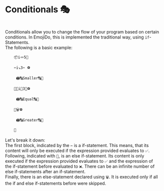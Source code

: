 
# Conditionals 🎭
<br/>
Conditionals allow you to change the flow of your program based on certain conditions. In EmojiDo, this is implemented the traditional way, using <Code inline={true}>if</Code>-Statements.
<br/>
The following is a basic example:
<br/>
<Code toCopy={"📦i🪢5🚀✂️i↘️3✂️ ⚽\n   🖨️🔠Smaller🔠🚀\n🥅📐i🔗3📐⚽\n    🖨️🔠Equal🔠🚀\n🥅🗑️⚽\n    🖨️🔠Greater🔠🚀\n🥅"}>
    📦i🪢5🚀<br/>
    ✂️i↘️3✂️ ⚽<br/>
    &ensp;🖨️🔠Smaller🔠🚀<br/>
    🥅📐i🔗3📐⚽<br/>
    &ensp;🖨️🔠Equal🔠🚀<br/>
    🥅🗑️⚽<br/>
    &ensp;🖨️🔠Greater🔠🚀<br/>
    🥅
</Code>
<br/>
Let's break it down:
<br/>
The first block, indicated by the <Code inline={true}>✂️</Code> is a if-statement.
This means, that its content will only be executed if the expression provided evaluates to <Code inline={true}>✅</Code>.
<br/>
Following, indicated with <Code inline={true}>📐</Code>, is an else if-statement.
Its content is only executed if the expression provided evaluates to <Code inline={true}>✅</Code> and the expression of the if-statement before evaluated to <Code inline={true}>❌</Code>.
There can be an infinite number of else if-statements after an if-statement.
<br/>
Finally, there is an else-statement declared using <Code inline={true}>🗑️</Code>. It is executed only if all the if and else if-statements before were skipped.
